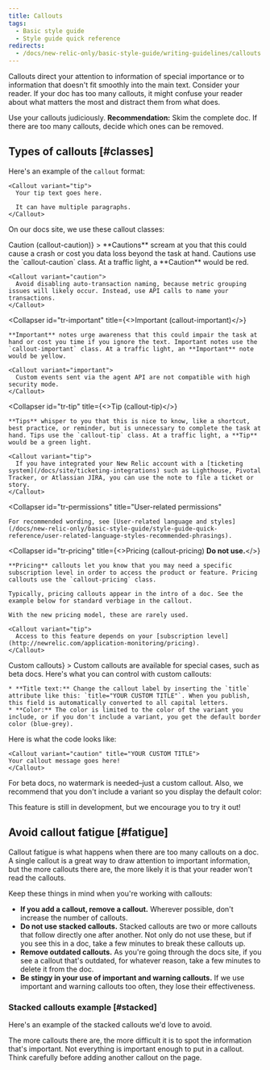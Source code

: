 ```yaml
---
title: Callouts
tags:
  - Basic style guide
  - Style guide quick reference
redirects:
  - /docs/new-relic-only/basic-style-guide/writing-guidelines/callouts
---
```


Callouts direct your attention to information of special importance or to information that doesn't fit smoothly into the main text. Consider your reader. If your doc has too many callouts, it might confuse your reader about what matters the most and distract them from what does.

Use your callouts judiciously. **Recommendation:** Skim the complete doc. If there are too many callouts, decide which ones can be removed.

## Types of callouts [#classes]

Here's an example of the `callout` format:

```
<Callout variant="tip">
  Your tip text goes here.

  It can have multiple paragraphs.
</Callout>
```

On our docs site, we use these callout classes:

<CollapserGroup>
  <Collapser
    id="tr-caution"
    title={<>Caution (<InlineCode>callout-caution</InlineCode>)</>}
  >
    **Cautions** scream at you that this could cause a crash or cost you data loss beyond the task at hand. Cautions use the `callout-caution` class. At a traffic light, a **Caution** would be red.

    <Callout variant="caution">
      Avoid disabling auto-transaction naming, because metric grouping issues will likely occur. Instead, use API calls to name your transactions.
    </Callout>
  </Collapser>

  <Collapser
    id="tr-important"
    title={<>Important (<InlineCode>callout-important</InlineCode>)</>}
  >
    **Important** notes urge awareness that this could impair the task at hand or cost you time if you ignore the text. Important notes use the `callout-important` class. At a traffic light, an **Important** note would be yellow.

    <Callout variant="important">
      Custom events sent via the agent API are not compatible with high security mode.
    </Callout>
  </Collapser>

  <Collapser
    id="tr-tip"
    title={<>Tip (<InlineCode>callout-tip</InlineCode>)</>}
  >
    **Tips** whisper to you that this is nice to know, like a shortcut, best practice, or reminder, but is unnecessary to complete the task at hand. Tips use the `callout-tip` class. At a traffic light, a **Tip** would be a green light.

    <Callout variant="tip">
      If you have integrated your New Relic account with a [ticketing system](/docs/site/ticketing-integrations) such as Lighthouse, Pivotal Tracker, or Atlassian JIRA, you can use the note to file a ticket or story.
    </Callout>
  </Collapser>

  <Collapser
    id="tr-permissions"
    title="User-related permissions"
  >
    For recommended wording, see [User-related language and styles](/docs/new-relic-only/basic-style-guide/style-guide-quick-reference/user-related-language-styles-recommended-phrasings).
  </Collapser>

  <Collapser
    id="tr-pricing"
    title={<>Pricing (<InlineCode>callout-pricing</InlineCode>) <strong>Do not use.</strong></>}
  >
    **Pricing** callouts let you know that you may need a specific subscription level in order to access the product or feature. Pricing callouts use the `callout-pricing` class.

    Typically, pricing callouts appear in the intro of a doc. See the example below for standard verbiage in the callout.

    With the new pricing model, these are rarely used.

    <Callout variant="tip">
      Access to this feature depends on your [subscription level](http://newrelic.com/application-monitoring/pricing).
    </Callout>
  </Collapser>
  <Collapser
    id="tr-custom-callout"
    title={<>Custom callouts</>}
  >
    Custom callouts are available for special cases, such as beta docs. Here's what you can control with custom callouts:
    
    * **Title text:** Change the callout label by inserting the `title` attribute like this: `title="YOUR CUSTOM TITLE"`. When you publish, this field is automatically converted to all capital letters.
    * **Color:** The color is limited to the color of the variant you include, or if you don't include a variant, you get the default border color (blue-grey). 

Here is what the code looks like:

 ```
<Callout variant="caution" title="YOUR CUSTOM TITLE">
Your callout message goes here!
</Callout>
```

For beta docs, no watermark is needed–just a custom callout. Also, we recommend that you don't include a variant so you display the default color:

<Callout title="Beta feature">
This feature is still in development, but we encourage you to try it out!
</Callout>
  </Collapser>
</CollapserGroup>

## Avoid callout fatigue [#fatigue]

Callout fatigue is what happens when there are too many callouts on a doc. A single callout is a great way to draw attention to important information, but the more callouts there are, the more likely it is that your reader won't read the callouts.

Keep these things in mind when you're working with callouts:

* **If you add a callout, remove a callout.** Wherever possible, don't increase the number of callouts.
* **Do not use stacked callouts.** Stacked callouts are two or more callouts that follow directly one after another. Not only do not use these, but if you see this in a doc, take a few minutes to break these callouts up.
* **Remove outdated callouts.** As you're going through the docs site, if you see a callout that's outdated, for whatever reason, take a few minutes to delete it from the doc.
* **Be stingy in your use of important and warning callouts.** If we use important and warning callouts too often, they lose their effectiveness.

### Stacked callouts example [#stacked]

Here's an example of the stacked callouts we'd love to avoid.

<Callout variant="tip">
The more callouts there are, the more difficult it is to spot the information that's important.
</Callout>

<Callout variant="important">
Not everything is important enough to put in a callout.
</Callout>

<Callout variant="caution">
Think carefully before adding another callout on the page.
</Callout>
